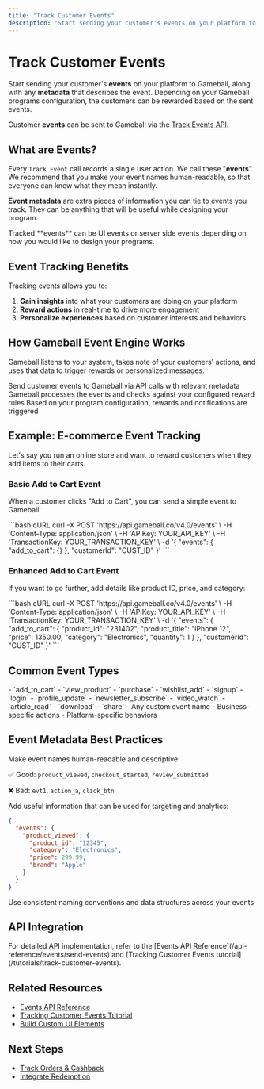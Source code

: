 ```yaml
---
title: "Track Customer Events"
description: "Start sending your customer's events on your platform to Gameball"
---
```


# Track Customer Events

Start sending your customer's **events** on your platform to Gameball, along with any **metadata** that describes the event. Depending on your Gameball programs configuration, the customers can be rewarded based on the sent events.

Customer **events** can be sent to Gameball via the [Track Events API](/api-reference/events/send-events).

## What are Events?

Every `Track Event` call records a single user action. We call these "**events**". We recommend that you make your event names human-readable, so that everyone can know what they mean instantly.

**Event metadata** are extra pieces of information you can tie to events you track. They can be anything that will be useful while designing your program.

<Info>
Tracked **events** can be UI events or server side events depending on how you would like to design your programs.
</Info>

## Event Tracking Benefits

Tracking events allows you to:

1. **Gain insights** into what your customers are doing on your platform
2. **Reward actions** in real-time to drive more engagement
3. **Personalize experiences** based on customer interests and behaviors

## How Gameball Event Engine Works

Gameball listens to your system, takes note of your customers' actions, and uses that data to trigger rewards or personalized messages.

<Steps>
<Step title="Send Event Data">
  Send customer events to Gameball via API calls with relevant metadata
</Step>

<Step title="Gameball Processing">
  Gameball processes the events and checks against your configured reward rules
</Step>

<Step title="Trigger Rewards">
  Based on your program configuration, rewards and notifications are triggered
</Step>
</Steps>

## Example: E-commerce Event Tracking

Let's say you run an online store and want to reward customers when they add items to their carts.

### Basic Add to Cart Event

When a customer clicks "Add to Cart", you can send a simple event to Gameball:

<RequestExample>
```bash cURL
curl -X POST 'https://api.gameball.co/v4.0/events' \
  -H 'Content-Type: application/json' \
  -H 'APIKey: YOUR_API_KEY' \
  -H 'TransactionKey: YOUR_TRANSACTION_KEY' \
  -d '{
    "events": {
      "add_to_cart": {}
    },
    "customerId": "CUST_ID"
  }'
```
</RequestExample>

### Enhanced Add to Cart Event

If you want to go further, add details like product ID, price, and category:

<RequestExample>
```bash cURL
curl -X POST 'https://api.gameball.co/v4.0/events' \
  -H 'Content-Type: application/json' \
  -H 'APIKey: YOUR_API_KEY' \
  -H 'TransactionKey: YOUR_TRANSACTION_KEY' \
  -d '{
    "events": {
      "add_to_cart": {
        "product_id": "231402",
        "product_title": "iPhone 12",
        "price": 1350.00,
        "category": "Electronics",
        "quantity": 1
      }
    },
    "customerId": "CUST_ID"
  }'
```
</RequestExample>

## Common Event Types

<CardGroup cols={2}>
  <Card title="E-commerce Events" icon="shopping-cart">
    - `add_to_cart`
    - `view_product`
    - `purchase`
    - `wishlist_add`
  </Card>

  <Card title="User Engagement" icon="user-heart">
    - `signup`
    - `login`
    - `profile_update`
    - `newsletter_subscribe`
  </Card>

  <Card title="Content Interaction" icon="play">
    - `video_watch`
    - `article_read`
    - `download`
    - `share`
  </Card>

  <Card title="Custom Events" icon="cog">
    - Any custom event name
    - Business-specific actions
    - Platform-specific behaviors
  </Card>
</CardGroup>

## Event Metadata Best Practices

<Steps>
<Step title="Use Descriptive Names">
  Make event names human-readable and descriptive:
  
  ✅ Good: `product_viewed`, `checkout_started`, `review_submitted`
  
  ❌ Bad: `evt1`, `action_a`, `click_btn`
</Step>

<Step title="Include Relevant Metadata">
  Add useful information that can be used for targeting and analytics:
  
  ```json
  {
    "events": {
      "product_viewed": {
        "product_id": "12345",
        "category": "Electronics",
        "price": 299.99,
        "brand": "Apple"
      }
    }
  }
  ```
</Step>

<Step title="Be Consistent">
  Use consistent naming conventions and data structures across your events
</Step>
</Steps>

## API Integration

<Note>
For detailed API implementation, refer to the [Events API Reference](/api-reference/events/send-events) and [Tracking Customer Events tutorial](/tutorials/track-customer-events).
</Note>

## Related Resources

- [Events API Reference](/api-reference/events/send-events)
- [Tracking Customer Events Tutorial](/tutorials/track-customer-events)
- [Build Custom UI Elements](/tutorials/build-custom-ui-elements/index)

## Next Steps

- [Track Orders & Cashback](/installation-guide/web/track-orders)
- [Integrate Redemption](/installation-guide/web/integrate-redemption)
